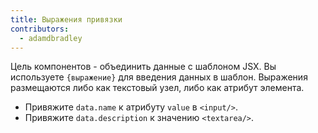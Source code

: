 ```yaml
---
title: Выражения привязки
contributors:
  - adamdbradley
---
```


Цель компонентов - объединить данные с шаблоном JSX. Вы используете `{выражение}` для введения данных в шаблон. Выражения размещаются либо как текстовый узел, либо как атрибут элемента.

- Привяжите `data.name` к атрибуту `value` в `<input/>`.
- Привяжите `data.description` к значению `<textarea/>`.
